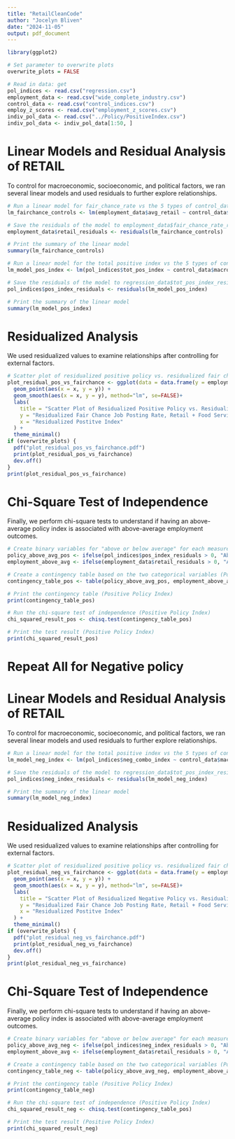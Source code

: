 ```yaml
---
title: "RetailCleanCode"
author: "Jocelyn Bliven"
date: "2024-11-05"
output: pdf_document
---
```


```r

library(ggplot2)

# Set parameter to overwrite plots
overwrite_plots = FALSE

# Read in data: get 
pol_indices <- read.csv("regression.csv")
employment_data <- read.csv("wide_complete_industry.csv")
control_data <- read.csv("control_indices.csv")
employ_z_scores <- read.csv("employment_z_scores.csv")
indiv_pol_data <- read.csv("../Policy/PositiveIndex.csv")
indiv_pol_data <- indiv_pol_data[1:50, ]

```

# Linear Models and Residual Analysis of RETAIL
To control for macroeconomic, socioeconomic, and political factors, we ran several linear models and used residuals to further explore relationships.

```r
# Run a linear model for fair_chance_rate vs the 5 types of control_data
lm_fairchance_controls <- lm(employment_data$avg_retail ~ control_data$macroeconomy + control_data$socioeconomics + control_data$politics + control_data$diversity + employ_z_scores$rtrade_employment_z)

# Save the residuals of the model to employment_data$fair_chance_rate_residuals
employment_data$retail_residuals <- residuals(lm_fairchance_controls)

# Print the summary of the linear model
summary(lm_fairchance_controls)

# Run a linear model for the total positive index vs the 5 types of control_data
lm_model_pos_index <- lm(pol_indices$tot_pos_index ~ control_data$macroeconomy + control_data$socioeconomics + control_data$politics + control_data$diversity + employ_z_scores$rtrade_employment_z)

# Save the residuals of the model to regression_data$tot_pos_index_residuals
pol_indices$pos_index_residuals <- residuals(lm_model_pos_index)

# Print the summary of the linear model
summary(lm_model_pos_index)

```
# Residualized Analysis
We used residualized values to examine relationships after controlling for external factors.

```r
# Scatter plot of residualized positive policy vs. residualized fair chance job posting rate
plot_residual_pos_vs_fairchance <- ggplot(data = data.frame(y = employment_data$retail_residuals, x = pol_indices$pos_index_residuals)) +
  geom_point(aes(x = x, y = y)) +
  geom_smooth(aes(x = x, y = y), method="lm", se=FALSE)+
  labs(
    title = "Scatter Plot of Residualized Positive Policy vs. Residualized Fair Chance Job Posting Rate",
    y = "Residualized Fair Chance Job Posting Rate, Retail + Food Service",
    x = "Residualized Postitve Index"
  ) +
  theme_minimal()
if (overwrite_plots) {
  pdf("plot_residual_pos_vs_fairchance.pdf")
  print(plot_residual_pos_vs_fairchance)
  dev.off()
}
print(plot_residual_pos_vs_fairchance)
```

# Chi-Square Test of Independence
Finally, we perform chi-square tests to understand if having an above-average policy index is associated with above-average employment outcomes.

```r
# Create binary variables for "above or below average" for each measure (Positive Policy Index)
policy_above_avg_pos <- ifelse(pol_indices$pos_index_residuals > 0, "Above Avg", "Below Avg")
employment_above_avg <- ifelse(employment_data$retail_residuals > 0, "Above Avg", "Below Avg")

# Create a contingency table based on the two categorical variables (Positive Policy Index)
contingency_table_pos <- table(policy_above_avg_pos, employment_above_avg)

# Print the contingency table (Positive Policy Index)
print(contingency_table_pos)

# Run the chi-square test of independence (Positive Policy Index)
chi_squared_result_pos <- chisq.test(contingency_table_pos)

# Print the test result (Positive Policy Index)
print(chi_squared_result_pos)
```


# Repeat All for Negative policy

# Linear Models and Residual Analysis of RETAIL
To control for macroeconomic, socioeconomic, and political factors, we ran several linear models and used residuals to further explore relationships.

```r

# Run a linear model for the total positive index vs the 5 types of control_data
lm_model_neg_index <- lm(pol_indices$neg_combo_index ~ control_data$macroeconomy + control_data$socioeconomics + control_data$politics + control_data$diversity + employ_z_scores$rtrade_employment_z)

# Save the residuals of the model to regression_data$tot_pos_index_residuals
pol_indices$neg_index_residuals <- residuals(lm_model_neg_index)

# Print the summary of the linear model
summary(lm_model_neg_index)

```

# Residualized Analysis
We used residualized values to examine relationships after controlling for external factors.

```r
# Scatter plot of residualized positive policy vs. residualized fair chance job posting rate
plot_residual_neg_vs_fairchance <- ggplot(data = data.frame(y = employment_data$retail_residuals, x = pol_indices$neg_index_residuals)) +
  geom_point(aes(x = x, y = y)) +
  geom_smooth(aes(x = x, y = y), method="lm", se=FALSE)+
  labs(
    title = "Scatter Plot of Residualized Negative Policy vs. Residualized Fair Chance Job Posting Rate",
    y = "Residualized Fair Chance Job Posting Rate, Retail + Food Service",
    x = "Residualized Postitve Index"
  ) +
  theme_minimal()
if (overwrite_plots) {
  pdf("plot_residual_neg_vs_fairchance.pdf")
  print(plot_residual_neg_vs_fairchance)
  dev.off()
}
print(plot_residual_neg_vs_fairchance)
```

# Chi-Square Test of Independence
Finally, we perform chi-square tests to understand if having an above-average policy index is associated with above-average employment outcomes.

```r
# Create binary variables for "above or below average" for each measure (Positive Policy Index)
policy_above_avg_neg <- ifelse(pol_indices$neg_index_residuals > 0, "Above Avg", "Below Avg")
employment_above_avg <- ifelse(employment_data$retail_residuals > 0, "Above Avg", "Below Avg")

# Create a contingency table based on the two categorical variables (Positive Policy Index)
contingency_table_neg <- table(policy_above_avg_neg, employment_above_avg)

# Print the contingency table (Positive Policy Index)
print(contingency_table_neg)

# Run the chi-square test of independence (Positive Policy Index)
chi_squared_result_neg <- chisq.test(contingency_table_pos)

# Print the test result (Positive Policy Index)
print(chi_squared_result_neg)
```